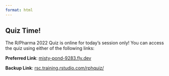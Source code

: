 ```yaml
---
format: html
---
```


## Quiz Time!

The R/Pharma 2022 Quiz is online for today's session only! You can access the quiz using either of the following links:

**Preferred Link**: [misty-pond-9283.fly.dev](https://misty-pond-9283.fly.dev/)

**Backup Link**: [rsc.training.rstudio.com/rphquiz/](https://rsc.training.rstudio.com/rphquiz)

